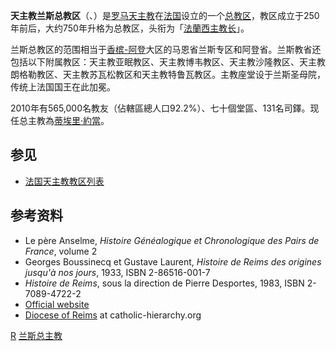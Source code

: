 {{Infobox Roman Catholic diocese
|Roman Catholic Diocese of = 天主教蘭斯總教區
|Latin name of diocese =Archidioecesis Remensis
|image = Reims Kathedrale.jpg
|caption = 蘭斯主教座堂
|location = [[法國|法國]]
|territory =[[马恩省兰斯专区|马恩省兰斯专区]]和[[阿登省|阿登省]]
|population =565,000
|rite = 拉丁禮
|patron = 
|province = 
|established = 3世紀
|cathedral = [[蘭斯主教座堂|蘭斯主教座堂]]
|副主教座堂 =
|leadership = 總主教
|website =[http://catholique-reims.cef.fr/ 官方網頁]
|教宗 = 
|metropolitan = 蒂埃里·約當
|ordinary =
|coadjutor bishop =
|emeritus = 
}}
'''天主教兰斯总教区'''（{{lang-la|Archidioecesis Remensis}}、{{lang-fr|Archidiocèse de Reims}}）是[[罗马天主教|罗马天主教]]在[[法国|法国]]设立的一个[[总教区|总教区]]，教区成立于250年前后，大约750年升格为总教区，头衔为「[[法蘭西|法蘭西]][[主教长|主教长]]」。 

兰斯总教区的范围相当于[[香槟-阿登|香槟-阿登]]大区的马恩省兰斯专区和阿登省。兰斯教省还包括以下附属教区：天主教亚眠教区、天主教博韦教区、天主教沙隆教区、天主教朗格勒教区、天主教苏瓦松教区和天主教特鲁瓦教区。主教座堂设于兰斯圣母院，传统上法国国王在此加冕。

2010年有565,000名教友（佔轄區總人口92.2%）、七十個堂區、131名司鐸。现任总主教為[[蒂埃里·約當|蒂埃里·約當]]。 

==参见==
* [[法国天主教教区列表|法国天主教教区列表]]

==参考资料==
*Le père Anselme, ''Histoire Généalogique et Chronologique des Pairs de France'', volume 2
*Georges Boussinecq et Gustave Laurent, ''Histoire de Reims des origines jusqu'à nos jours'', 1933, ISBN 2-86516-001-7
*''Histoire de Reims'', sous la direction de Pierre Desportes, 1983, ISBN 2-7089-4722-2
*[https://web.archive.org/web/20050306221758/http://catholique-reims.cef.fr/diocese.htm Official website] {{fr icon}}
*[http://www.catholic-hierarchy.org/diocese/dreim.html Diocese of Reims] {{Wayback|url=http://www.catholic-hierarchy.org/diocese/dreim.html |date=20201128204452 }} at catholic-hierarchy.org

{{法國天主教教區}}

{{Authority control}}
[[Category:法国天主教教区|R]]
[[Category:兰斯总主教|]]